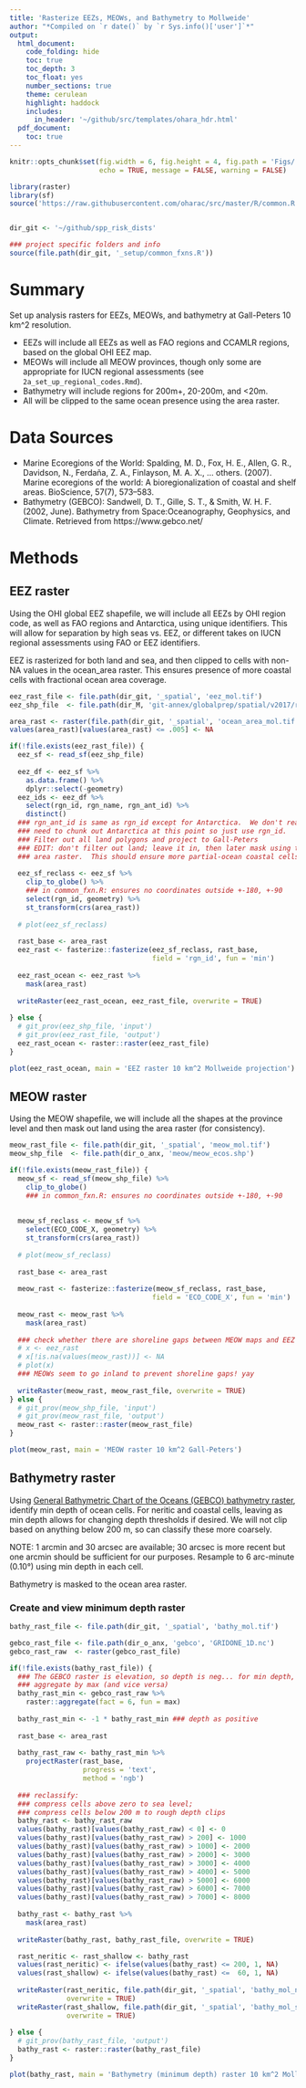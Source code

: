 ```yaml
---
title: 'Rasterize EEZs, MEOWs, and Bathymetry to Mollweide'
author: "*Compiled on `r date()` by `r Sys.info()['user']`*"
output: 
  html_document:
    code_folding: hide
    toc: true
    toc_depth: 3
    toc_float: yes
    number_sections: true
    theme: cerulean
    highlight: haddock
    includes: 
      in_header: '~/github/src/templates/ohara_hdr.html'
  pdf_document:
    toc: true
---
```


``` r

knitr::opts_chunk$set(fig.width = 6, fig.height = 4, fig.path = 'Figs/',
                      echo = TRUE, message = FALSE, warning = FALSE)

library(raster)
library(sf)
source('https://raw.githubusercontent.com/oharac/src/master/R/common.R')


dir_git <- '~/github/spp_risk_dists'

### project specific folders and info
source(file.path(dir_git, '_setup/common_fxns.R'))

```

# Summary

Set up analysis rasters for EEZs, MEOWs, and bathymetry at Gall-Peters 10 km^2 resolution.

* EEZs will include all EEZs as well as FAO regions and CCAMLR regions, based on the global OHI EEZ map.
* MEOWs will include all MEOW provinces, though only some are appropriate for IUCN regional assessments (see `2a_set_up_regional_codes.Rmd`).
* Bathymetry will include regions for 200m+, 20-200m, and <20m.  
* All will be clipped to the same ocean presence using the area raster.

# Data Sources

* Marine Ecoregions of the World: Spalding, M. D., Fox, H. E., Allen, G. R., Davidson, N., Ferdaña, Z. A., Finlayson, M. A. X., … others. (2007). Marine ecoregions of the world: A bioregionalization of coastal and shelf areas. BioScience, 57(7), 573–583.
* Bathymetry (GEBCO): Sandwell, D. T., Gille, S. T., & Smith, W. H. F. (2002, June). Bathymetry from Space:Oceanography, Geophysics, and Climate. Retrieved from https://www.gebco.net/

# Methods

## EEZ raster

Using the OHI global EEZ shapefile, we will include all EEZs by OHI region code, as well as FAO regions and Antarctica, using unique identifiers.  This will allow for separation by high seas vs. EEZ, or different takes on IUCN regional assessments using FAO or EEZ identifiers.

EEZ is rasterized for both land and sea, and then clipped to cells with non-NA values in the ocean_area raster.  This ensures presence of more coastal cells with fractional ocean area coverage.

``` r

eez_rast_file <- file.path(dir_git, '_spatial', 'eez_mol.tif')
eez_shp_file  <- file.path(dir_M, 'git-annex/globalprep/spatial/v2017/regions_2017_update.shp')

area_rast <- raster(file.path(dir_git, '_spatial', 'ocean_area_mol.tif'))
values(area_rast)[values(area_rast) <= .005] <- NA

if(!file.exists(eez_rast_file)) {
  eez_sf <- read_sf(eez_shp_file)
  
  eez_df <- eez_sf %>%
    as.data.frame() %>%
    dplyr::select(-geometry)
  eez_ids <- eez_df %>%
    select(rgn_id, rgn_name, rgn_ant_id) %>%
    distinct()
  ### rgn_ant_id is same as rgn_id except for Antarctica.  We don't really
  ### need to chunk out Antarctica at this point so just use rgn_id.
  ### Filter out all land polygons and project to Gall-Peters
  ### EDIT: don't filter out land; leave it in, then later mask using the 
  ### area raster.  This should ensure more partial-ocean coastal cells are included.
  
  eez_sf_reclass <- eez_sf %>%
    clip_to_globe() %>%
    ### in common_fxn.R: ensures no coordinates outside +-180, +-90
    select(rgn_id, geometry) %>%
    st_transform(crs(area_rast))
  
  # plot(eez_sf_reclass)
  
  rast_base <- area_rast
  eez_rast <- fasterize::fasterize(eez_sf_reclass, rast_base, 
                                   field = 'rgn_id', fun = 'min')
  
  eez_rast_ocean <- eez_rast %>%
    mask(area_rast)
  
  writeRaster(eez_rast_ocean, eez_rast_file, overwrite = TRUE)
  
} else {
  # git_prov(eez_shp_file, 'input')
  # git_prov(eez_rast_file, 'output')
  eez_rast_ocean <- raster::raster(eez_rast_file)
}

plot(eez_rast_ocean, main = 'EEZ raster 10 km^2 Mollweide projection')

```

## MEOW raster

Using the MEOW shapefile, we will include all the shapes at the province level and then mask out land using the area raster (for consistency).

``` r

meow_rast_file <- file.path(dir_git, '_spatial', 'meow_mol.tif')
meow_shp_file  <- file.path(dir_o_anx, 'meow/meow_ecos.shp')

if(!file.exists(meow_rast_file)) {
  meow_sf <- read_sf(meow_shp_file) %>%
    clip_to_globe()
    ### in common_fxn.R: ensures no coordinates outside +-180, +-90
  
  
  meow_sf_reclass <- meow_sf %>%
    select(ECO_CODE_X, geometry) %>%
    st_transform(crs(area_rast))
  
  # plot(meow_sf_reclass)
  
  rast_base <- area_rast
  
  meow_rast <- fasterize::fasterize(meow_sf_reclass, rast_base, 
                                   field = 'ECO_CODE_X', fun = 'min')
  
  meow_rast <- meow_rast %>%
    mask(area_rast)
    
  ### check whether there are shoreline gaps between MEOW maps and EEZ maps
  # x <- eez_rast
  # x[!is.na(values(meow_rast))] <- NA
  # plot(x)
  ### MEOWs seem to go inland to prevent shoreline gaps! yay
  
  writeRaster(meow_rast, meow_rast_file, overwrite = TRUE)
} else {
  # git_prov(meow_shp_file, 'input')
  # git_prov(meow_rast_file, 'output')
  meow_rast <- raster::raster(meow_rast_file)
}

plot(meow_rast, main = 'MEOW raster 10 km^2 Gall-Peters')

```


## Bathymetry raster

Using [General Bathymetric Chart of the Oceans (GEBCO) bathymetry raster](https://www.bodc.ac.uk/data/hosted_data_systems/gebco_gridded_bathymetry_data/), identify min depth of ocean cells.  For neritic and coastal cells, leaving as min depth allows for changing depth thresholds if desired.  We will not clip based on anything below 200 m, so can classify these more coarsely.

NOTE: 1 arcmin and 30 arcsec are available; 30 arcsec is more recent but one arcmin should be sufficient for our purposes.  Resample to 6 arc-minute (0.10°) using min depth in each cell.

Bathymetry is masked to the ocean area raster.

### Create and view minimum depth raster

``` r

bathy_rast_file <- file.path(dir_git, '_spatial', 'bathy_mol.tif')

gebco_rast_file <- file.path(dir_o_anx, 'gebco', 'GRIDONE_1D.nc')
gebco_rast_raw  <- raster(gebco_rast_file)

if(!file.exists(bathy_rast_file)) {
  ### The GEBCO raster is elevation, so depth is neg... for min depth, 
  ### aggregate by max (and vice versa)
  bathy_rast_min <- gebco_rast_raw %>%
    raster::aggregate(fact = 6, fun = max)
  
  bathy_rast_min <- -1 * bathy_rast_min ### depth as positive
    
  rast_base <- area_rast
  
  bathy_rast_raw <- bathy_rast_min %>%
    projectRaster(rast_base, 
                  progress = 'text',
                  method = 'ngb')
  
  ### reclassify:
  ### compress cells above zero to sea level;
  ### compress cells below 200 m to rough depth clips
  bathy_rast <- bathy_rast_raw
  values(bathy_rast)[values(bathy_rast_raw) < 0] <- 0
  values(bathy_rast)[values(bathy_rast_raw) > 200] <- 1000
  values(bathy_rast)[values(bathy_rast_raw) > 1000] <- 2000
  values(bathy_rast)[values(bathy_rast_raw) > 2000] <- 3000
  values(bathy_rast)[values(bathy_rast_raw) > 3000] <- 4000
  values(bathy_rast)[values(bathy_rast_raw) > 4000] <- 5000
  values(bathy_rast)[values(bathy_rast_raw) > 5000] <- 6000
  values(bathy_rast)[values(bathy_rast_raw) > 6000] <- 7000
  values(bathy_rast)[values(bathy_rast_raw) > 7000] <- 8000
  
  bathy_rast <- bathy_rast %>%
    mask(area_rast)
    
  writeRaster(bathy_rast, bathy_rast_file, overwrite = TRUE)

  rast_neritic <- rast_shallow <- bathy_rast
  values(rast_neritic) <- ifelse(values(bathy_rast) <= 200, 1, NA)
  values(rast_shallow) <- ifelse(values(bathy_rast) <=  60, 1, NA)
  
  writeRaster(rast_neritic, file.path(dir_git, '_spatial', 'bathy_mol_neritic.tif'),
              overwrite = TRUE)
  writeRaster(rast_shallow, file.path(dir_git, '_spatial', 'bathy_mol_shallow.tif'),
              overwrite = TRUE)
  
} else {
  # git_prov(bathy_rast_file, 'output')
  bathy_rast <- raster::raster(bathy_rast_file)
}

plot(bathy_rast, main = 'Bathymetry (minimum depth) raster 10 km^2 Mollweide')

```

